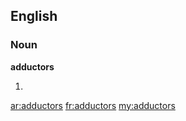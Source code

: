 ==English==

===Noun===
'''adductors'''

# {{plural of|[[adductor]]}}

[[ar:adductors]]
[[fr:adductors]]
[[my:adductors]]